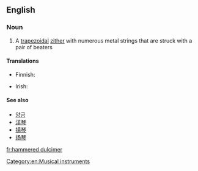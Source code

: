 ==English==
{{wikipedia}}
===Noun===
{{en-noun|head=[[hammered]] [[dulcimer]]}}

# A [[trapezoidal]] [[zither]] with numerous metal strings that are struck with a pair of beaters

====Translations====
{{trans-top|a trapezoidal zither with metal strings}}
* Finnish: {{t|fi|dulcimer}}
{{trans-mid}}
* Irish: {{t-|ga|téadchlár casúr|m}}
{{trans-bottom}}

====See also====
* [[양금]]
* [[洋琴]]
* [[揚琴]]
* [[扬琴]]

[[Category:en:Musical instruments]]

[[fr:hammered dulcimer]]